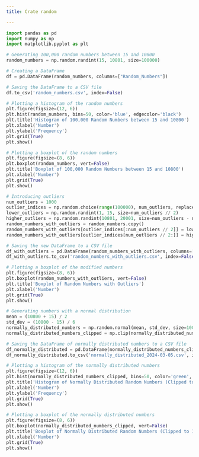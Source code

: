 ```yaml
---
title: Crate random

---
```


```python
import pandas as pd
import numpy as np
import matplotlib.pyplot as plt

# Generating 100,000 random numbers between 15 and 10800
random_numbers = np.random.randint(15, 10801, size=100000)

# Creating a DataFrame
df = pd.DataFrame(random_numbers, columns=["Random_Numbers"])

# Saving the DataFrame to a CSV file
df.to_csv('random_numbers.csv', index=False)

# Plotting a histogram of the random numbers
plt.figure(figsize=(12, 6))
plt.hist(random_numbers, bins=50, color='blue', edgecolor='black')
plt.title('Histogram of 100,000 Random Numbers between 15 and 10800')
plt.xlabel('Number')
plt.ylabel('Frequency')
plt.grid(True)
plt.show()

# Plotting a boxplot of the random numbers
plt.figure(figsize=(8, 6))
plt.boxplot(random_numbers, vert=False)
plt.title('Boxplot of 100,000 Random Numbers between 15 and 10800')
plt.xlabel('Number')
plt.grid(True)
plt.show()

# Introducing outliers
num_outliers = 1000
outlier_indices = np.random.choice(range(100000), num_outliers, replace=False)
lower_outliers = np.random.randint(1, 15, size=num_outliers // 2)
higher_outliers = np.random.randint(10801, 20001, size=num_outliers - num_outliers // 2)
random_numbers_with_outliers = random_numbers.copy()
random_numbers_with_outliers[outlier_indices[:num_outliers // 2]] = lower_outliers
random_numbers_with_outliers[outlier_indices[num_outliers // 2:]] = higher_outliers

# Saving the new DataFrame to a CSV file
df_with_outliers = pd.DataFrame(random_numbers_with_outliers, columns=["Random_Numbers_with_Outliers"])
df_with_outliers.to_csv('random_numbers_with_outliers.csv', index=False)

# Plotting a boxplot of the modified numbers
plt.figure(figsize=(8, 6))
plt.boxplot(random_numbers_with_outliers, vert=False)
plt.title('Boxplot of Random Numbers with Outliers')
plt.xlabel('Number')
plt.grid(True)
plt.show()

# Generating numbers with a normal distribution
mean = (10800 + 15) / 2
std_dev = (10800 - 15) / 6
normally_distributed_numbers = np.random.normal(mean, std_dev, size=100000)
normally_distributed_numbers_clipped = np.clip(normally_distributed_numbers, 15, 10800).astype(int)

# Saving the DataFrame of normally distributed numbers to a CSV file
df_normally_distributed = pd.DataFrame(normally_distributed_numbers_clipped, columns=["Normally_Distributed_Numbers"])
df_normally_distributed.to_csv('normally_distributed_2024-03-05.csv', index=False)

# Plotting a histogram of the normally distributed numbers
plt.figure(figsize=(12, 6))
plt.hist(normally_distributed_numbers_clipped, bins=50, color='green', edgecolor='black')
plt.title('Histogram of Normally Distributed Random Numbers (Clipped to 15-10800)')
plt.xlabel('Number')
plt.ylabel('Frequency')
plt.grid(True)
plt.show()

# Plotting a boxplot of the normally distributed numbers
plt.figure(figsize=(8, 6))
plt.boxplot(normally_distributed_numbers_clipped, vert=False)
plt.title('Boxplot of Normally Distributed Random Numbers (Clipped to 15-10800)')
plt.xlabel('Number')
plt.grid(True)
plt.show()
```